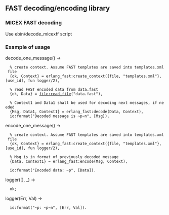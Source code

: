 == FAST decoding/encoding library ==

=== MICEX FAST decoding ===

Use ebin/decode_micexff script

=== Example of usage ===

decode_one_message() ->
   % create context. Assume FAST templates are saved into templates.xml file
   {ok, Context} = erlang_fast:create_context({file, "templates.xml"}, [use_id], fun logger/2),

   % read FAST encoded data from data.fast
   {ok, Data} = file:read_file("data.fast"),

   % Context1 and Data1 shall be used for decoding next messages, if needed
   {Msg, Data1, Context1} = erlang_fast:decode(Data, Context),
   io:format("Decoded message is ~p~n", [Msg]).

encode_one_message() ->
   % create context. Assume FAST templates are saved into templates.xml file
   {ok, Context} = erlang_fast:create_context({file, "templates.xml"}, [use_id], fun logger/2),

   % Msg is in format of previously decoded message
   {Data, Context1} = erlang_fast:encode(Msg, Context),

   io:format("Encoded data: ~p", [Data]).

logger([], _) ->
   ok;
logger(Err, Val) ->
   io:format("~p: ~p~n", [Err, Val]).
